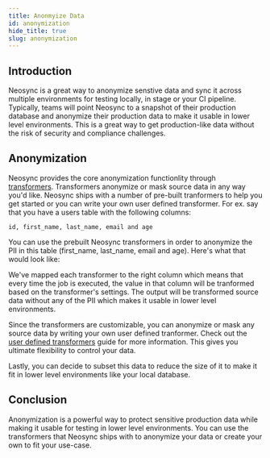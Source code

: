 ```yaml
---
title: Anonmyize Data
id: anonymization
hide_title: true
slug: anonymization
---
```




<DocPageHeader title="Anonymization" />

## Introduction

Neosync is a great way to anonymize senstive data and sync it across multiple environments for testing locally, in stage or your CI pipeline. Typically, teams will point Neosync to a snapshot of their production database and anonymize their production data to make it usable in lower level environments. This is a great way to get production-like data without the risk of security and compliance challenges.

## Anonymization

Neosync provides the core anonymization functionlity through [transformers](/platform#transformers). Transformers anonymize or mask source data in any way you'd like. Neosync ships with a number of pre-built tranformers to help you get started or you can write your own user defined transformer. For ex. say that you have a users table with the following columns:

`id, first_name, last_name, email and age`

You can use the prebuilt Neosync transformers in order to anonymize the PII in this table (first_name, last_name, email and age). Here's what that would look like:

<DocsImage href="https://assets.nucleuscloud.com/neosync/docs/pii-anon.png" />

We've mapped each transformer to the right column which means that every time the job is executed, the value in that column will be tranformed based on the transformer's settings. The output will be transformed source data without any of the PII which makes it usable in lower level environments.

<DocsImage href="https://assets.nucleuscloud.com/neosync/docs/pii-anon-table.png" />

Since the transformers are customizable, you can anonymize or mask any source data by writing your own user defined tranformer. Check out the [user defined transformers](/transformers/user-defined) guide for more information. This gives you ultimate flexibility to control your data.

Lastly, you can decide to subset this data to reduce the size of it to make it fit in lower level environments like your local database.

## Conclusion

Anonymization is a powerful way to protect sensitive production data while making it usable for testing in lower level environments. You can use the transformers that Neosync ships with to anonymize your data or create your own to fit your use-case.
